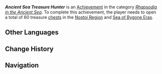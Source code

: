 {{Achievement Infobox
|title        = Ancient Sea Treasure Hunter
|id           = 80321
|order id     = 297
|category     = Rhapsodia in the Ancient Sea
|description  = Open a total of 60 treasure [[chest]]s in the [[Nostoi Region]] and [[Sea of Bygone Eras]].
|requirements = 
|primogems    = 10
|tracking     = Tracks the amount of chests opened.
|topic        = Chests
|hidden       = 
|set          = Ancient Sea Treasure Hunter
|tier         = 2
|tiers_total  = 3
}}
'''''Ancient Sea Treasure Hunter''''' is an [[Achievement]] in the category ''[[Rhapsodia in the Ancient Sea]]''. To complete this achievement, the player needs to open a total of 60 treasure [[chest]]s in the [[Nostoi Region]] and [[Sea of Bygone Eras]].
<!--
==Gameplay Notes==
* 

==Trivia==
* 

==Gallery==
{{Preview
|size=300px
|file=
|caption=
}}

==Video Guides==
{{EVT
|video1   = 
|caption1 = 
}}
-->
==Other Languages==
{{Other Languages|Transclude = Ancient Sea Treasure Hunter}}

==Change History==
{{Change History|4.6}}
<!--
==References==
{{Reflist}}
-->
==Navigation==
{{Achievement Navbox}}